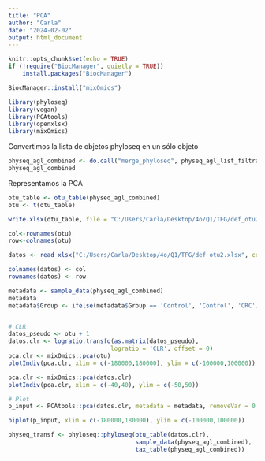 ```yaml
---
title: "PCA"
author: "Carla"
date: "2024-02-02"
output: html_document
---
```


```r
knitr::opts_chunk$set(echo = TRUE)
if (!require("BiocManager", quietly = TRUE))
    install.packages("BiocManager")

BiocManager::install("mixOmics")

library(phyloseq)
library(vegan)
library(PCAtools)
library(openxlsx)
library(mixOmics)
```

Convertimos la lista de objetos phyloseq en un sólo objeto 

```r
physeq_agl_combined <- do.call("merge_phyloseq", physeq_agl_list_filtrado)
physeq_agl_combined
```

Representamos la PCA 

```r
otu_table <- otu_table(physeq_agl_combined)
otu <- t(otu_table)

write.xlsx(otu_table, file = "C:/Users/Carla/Desktop/4o/Q1/TFG/def_otu2.xlsx")

col<-rownames(otu)
row<-colnames(otu)

datos <- read_xlsx("C:/Users/Carla/Desktop/4o/Q1/TFG/def_otu2.xlsx", col_names = FALSE)

colnames(datos) <- col
rownames(datos) <- row

metadata <- sample_data(physeq_agl_combined)
metadata
metadata$Group <- ifelse(metadata$Group == 'Control', 'Control', 'CRC')


# CLR
datos_pseudo <- otu + 1
datos.clr <- logratio.transfo(as.matrix(datos_pseudo), 
                             logratio = 'CLR', offset = 0) 
pca.clr <- mixOmics::pca(otu)
plotIndiv(pca.clr, xlim = c(-180000,180000), ylim = c(-100000,100000))

pca.clr <- mixOmics::pca(datos.clr)
plotIndiv(pca.clr, xlim = c(-40,40), ylim = c(-50,50))

# Plot 
p_input <- PCAtools::pca(datos.clr, metadata = metadata, removeVar = 0.1)

biplot(p_input, xlim = c(-180000,180000), ylim = c(-100000,100000))

physeq_transf <- phyloseq::phyloseq(otu_table(datos.clr), 
                                    sample_data(physeq_agl_combined),
                                    tax_table(physeq_agl_combined))
```
